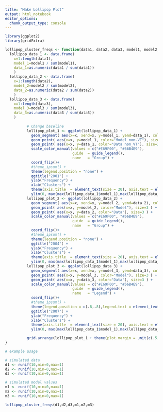 ```yaml
---
title: "Make Lollipop Plot"
output: html_notebook
editor_options: 
  chunk_output_type: console
---
```


```r
library(ggplot2)
library(gridExtra)
```


```r
lollipop_cluster_freqs <- function(data1, data2, data3, model1, model2, model3){
  lollipop_data_1 <- data.frame(
    x=1:length(data1),
    model_1=model1 / sum(model1),
    data_1=as.numeric(data1 / sum(data1))
    )
  lollipop_data_2 <- data.frame(
    x=1:length(data2),
    model_2=model2 / sum(model2),
    data_2=as.numeric(data2 / sum(data2))
    )
  lollipop_data_3 <- data.frame(
    x=1:length(data3),
    model_3=model3 / sum(model3),
    data_3=as.numeric(data3 / sum(data3))
    )
          
          # Change baseline
          lollipop_plot_1 <- ggplot(lollipop_data_1) +
            geom_segment( aes(x=x, xend=x, y=model_1, yend=data_1), color="grey") +
            geom_point( aes(x=x, y=model_1, color="Model non-VT"), size=3 ) +
            geom_point( aes(x=x, y=data_1, color="Data non_VT"), size=3 ) +
            scale_color_manual(values = c("#E69F00", "#56B4E9"),
                               guide  = guide_legend(), 
                               name   = "Group") +
            coord_flip()+
            #theme_ipsum() +
            theme(legend.position = "none") +
            ggtitle("2001") +
            ylab("Frequency") +
            xlab("Clusters") +
            theme(axis.title  = element_text(size = 20), axis.text = element_text(size = 20), plot.title = element_text(size = 25,hjust = 0.5))  +
            ylim(0, max(max(lollipop_data_1$model_1),max(lollipop_data_1$data_1),max(lollipop_data_2$model_2),max(lollipop_data_2$data_2),max(lollipop_data_3$model_3),max(lollipop_data_3$data_3)))
          lollipop_plot_2 <- ggplot(lollipop_data_2) +
            geom_segment( aes(x=x, xend=x, y=model_2, yend=data_2), color="grey") +
            geom_point( aes(x=x, y=model_2, color="Model"), size=3 ) +
            geom_point( aes(x=x, y=data_2, color="Data"), size=3 ) +
            scale_color_manual(values = c("#E69F00", "#56B4E9"),
                               guide  = guide_legend(), 
                               name   = "Group") +
            coord_flip()+
            #theme_ipsum() +
            theme(legend.position = "none") +
            ggtitle("2004") +
            ylab("Frequency") +
            xlab("Clusters") +
            theme(axis.title  = element_text(size = 20), axis.text = element_text(size = 20), plot.title = element_text(size = 25,hjust = 0.5))  +
            ylim(0, max(max(lollipop_data_1$model_1),max(lollipop_data_1$data_1),max(lollipop_data_2$model_2),max(lollipop_data_2$data_2),max(lollipop_data_3$model_3),max(lollipop_data_3$data_3)))
          lollipop_plot_3 <- ggplot(lollipop_data_3) +
            geom_segment( aes(x=x, xend=x, y=model_3, yend=data_3), color="grey") +
            geom_point( aes(x=x, y=model_3, color="Model"), size=3 ) +
            geom_point( aes(x=x, y=data_3, color="Data"), size=3 ) +
            scale_color_manual(values = c("#E69F00", "#56B4E9"),
                               guide  = guide_legend(), 
                               name   = "Legend") +
            coord_flip()+
            #theme_ipsum() +
            theme(legend.position = c(.8,.8),legend.text = element_text(size = 20),legend.title = element_text(size = 20)) +
            ggtitle("2007") +
            ylab("Frequency") +
            xlab("Clusters") +
            theme(axis.title  = element_text(size = 20), axis.text = element_text(size = 20), plot.title = element_text(size = 25,hjust = 0.5))  +
            ylim(0, max(max(lollipop_data_1$model_1),max(lollipop_data_1$data_1),max(lollipop_data_2$model_2),max(lollipop_data_2$data_2),max(lollipop_data_3$model_3),max(lollipop_data_3$data_3)))

          grid.arrange(lollipop_plot_1 + theme(plot.margin = unit(c(.5,0.5,1,0.5), "cm"),axis.text.y = element_blank()) ,lollipop_plot_2 +  theme(plot.margin = unit(c(.5,0.5,1,0.5), "cm"),axis.text.y = element_blank()), lollipop_plot_3 + theme(plot.margin = unit(c(.5,0.5,1,0.5), "cm"),axis.text.y = element_blank()), ncol = 3, nrow=1)
}
```

```r
# example usage

# simulated data
d1 <- runif(10,min=0,max=1)
d2 <- runif(10,min=0,max=1)
d3 <- runif(10,min=0,max=1)

# simulated model values 
m1 <- runif(10,min=0,max=1)
m2 <- runif(10,min=0,max=1)
m3 <- runif(10,min=0,max=1)

lollipop_cluster_freqs(d1,d2,d3,m1,m2,m3)
```

